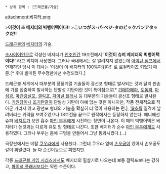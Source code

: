  * 상위 항목 : [드래곤볼/기술]

attachment:베지터.png

>'''이것이 초 베지터의 빅뱅어택이다!!'''
>'''こいつがス-パ-ベジ-タのビックバンアタックだ!!'''

[[드래곤볼]]의 [[베지터]]의 기술.

[[초사이어인]]으로 각성한 베지터가 [[인조인간]] 19호전에서 ''''이것이 슈퍼 베지터의 빅뱅어택이다!'''' 라고 외치며 사용했다. 그러나 국내에서는 잘 알려지지 않았는데 [[아이큐 점프]]에서 연재하던 당시 이 대사는 '이것이 이 배지터의 100%파워다!' 로 로컬라이즈 되었기 때문.[* 후에 발매된 무수정판에선 수정되었다.]

드래곤볼 세계에서 대부분의 장풍계열 기술들이 광선포 형태로 발사되는 것과 달리 한손에 기를 집중하여 발사하는 단발성 기탄이란 것이 특이점으로[* [[가메하메파]], [[도돔파]], [[마섬광]], [[마관광살포]], [[갤릭포]], [[파이널 플래시]] 등 대부분의 기술들이 광선포 형태로 발사된다. [[기원참]]이나 [[조기탄]]같이 단발성 기탄이 아예 없는 것은 아니지만, 작품 전체적으로 적아군 가리지 않고 광선포 형태의 기술을 확실히 더 많이 사용하는 편.], [[19호]]를 일격에 날려버리는 위력을 보여주었으나 18호전을 끝으로 원작에서는 등장하지 않는다. 애니에선 슈퍼 [[베지트]]가 오반 흡수 [[마인 부우]]에게 시전하는 장면이 나온다. 이 때의 빅뱅어택은 베지터가 쓴것과는 다르게 유도 빔 형태로 나간다. 또한 베지터가 순수 [[마인 부우]]에게도 사용하였다. 그러나 부우는 몸에 구멍을 만들어서 그냥 통과시켰다.(...)

극장판에서는 메탈 [[쿠우라]]에게 사용했다. 그런데 쿠우라 옆에 [[손오공]]이 있어서 손오공도 같이 휘말렸다. 둘 다 순간이동으로 피했지만.

각종 [[드래곤볼 게임 시리즈]]에서도 베지터의 필살기로 나오는데 보통 갤릭포보다는 강하고, [[파이널 플래시]]보다는 약한 수준이다.
